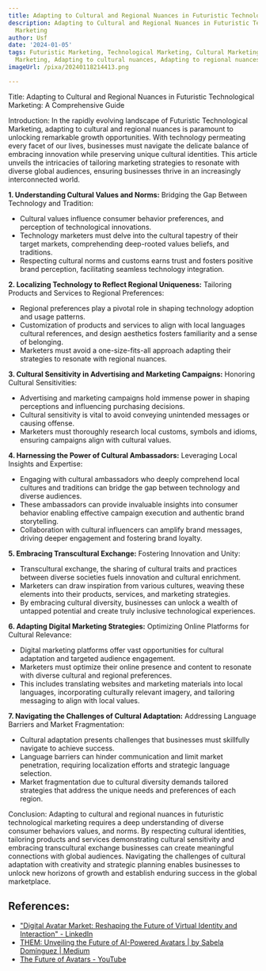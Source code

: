 ```yaml
---
title: Adapting to Cultural and Regional Nuances in Futuristic Technological Marketing
description: Adapting to Cultural and Regional Nuances in Futuristic Technological
  Marketing
author: Usf
date: '2024-01-05'
tags: Futuristic Marketing, Technological Marketing, Cultural Marketing, Regional
  Marketing, Adapting to cultural nuances, Adapting to regional nuances
imageUrl: /pixa/20240118214413.png

---
```

Title: Adapting to Cultural  and Regional Nuances in Futuristic Technological Marketing: A Comprehensive Guide

Introduction:
In the rapidly evolving landscape of Futuristic Technological Marketing, adapting to cultural and regional  nuances is  paramount to unlocking remarkable growth opportunities. With technology permeating every facet of  our lives, businesses must navigate the  delicate balance of  embracing innovation while preserving unique cultural identities. This article unveils the intricacies of tailoring marketing strategies to resonate with diverse global audiences, ensuring  businesses thrive in an increasingly interconnected  world.

**1. Understanding Cultural Values and Norms:**
Bridging the Gap Between Technology  and Tradition:
- Cultural values influence consumer behavior  preferences, and perception of technological innovations.
-  Technology marketers must delve into the cultural tapestry of their target markets,  comprehending deep-rooted values beliefs,  and traditions.
- Respecting  cultural norms and customs earns trust and fosters positive  brand perception, facilitating seamless technology integration.

**2. Localizing Technology to Reflect Regional Uniqueness:**
Tailoring Products and Services to Regional Preferences:
- Regional preferences play a pivotal role in shaping technology adoption and usage patterns.
- Customization of products and  services to align with local languages cultural references, and design aesthetics fosters familiarity and a  sense of belonging.
-  Marketers must avoid a one-size-fits-all approach adapting their strategies to  resonate with regional nuances.

**3. Cultural Sensitivity in  Advertising and Marketing Campaigns:**
Honoring Cultural Sensitivities:
- Advertising and marketing campaigns hold immense power  in shaping  perceptions and influencing purchasing decisions.
- Cultural sensitivity is vital  to avoid conveying unintended messages or  causing offense.
- Marketers must thoroughly research  local customs, symbols and idioms,  ensuring  campaigns align with cultural values.

**4. Harnessing the Power of Cultural Ambassadors:**
Leveraging Local Insights and Expertise:
- Engaging with cultural  ambassadors who deeply comprehend local cultures and traditions can bridge the gap between technology and diverse audiences.
- These  ambassadors  can provide invaluable insights into consumer behavior enabling effective campaign execution  and authentic brand storytelling.
- Collaboration with cultural influencers can amplify brand messages, driving deeper engagement and fostering  brand loyalty.

**5. Embracing Transcultural Exchange:**
Fostering Innovation and Unity:
- Transcultural exchange, the sharing of cultural traits and practices between diverse societies fuels innovation and cultural enrichment.
- Marketers  can draw inspiration  from various cultures, weaving these elements into their products, services, and marketing strategies.
- By embracing cultural diversity, businesses can  unlock a wealth of untapped potential and create  truly inclusive technological experiences.

**6. Adapting Digital Marketing Strategies:**
Optimizing  Online Platforms for Cultural Relevance:
- Digital marketing platforms offer vast opportunities for cultural adaptation and targeted audience engagement.
- Marketers must optimize their online presence and content  to  resonate with diverse cultural and regional preferences.
- This includes translating websites and marketing materials into local languages, incorporating culturally relevant imagery, and tailoring  messaging to align with local  values.

**7. Navigating the Challenges of Cultural Adaptation:**
Addressing Language Barriers and Market Fragmentation:
- Cultural adaptation presents challenges that businesses must skillfully navigate  to achieve success.
- Language barriers can hinder communication and limit market penetration, requiring localization efforts  and  strategic language selection.
- Market fragmentation due to cultural diversity demands tailored strategies that address the unique needs and preferences of each  region.

Conclusion:
Adapting to cultural and regional nuances in futuristic technological marketing  requires a deep understanding of diverse consumer  behaviors values, and norms. By respecting cultural identities, tailoring products and services demonstrating cultural sensitivity and embracing transcultural exchange businesses  can create  meaningful connections with  global audiences.  Navigating  the challenges of cultural adaptation with creativity and strategic planning enables businesses to unlock new horizons of  growth and  establish enduring  success in the global marketplace.

## References:
- ["Digital Avatar Market: Reshaping the Future of Virtual Identity and Interaction" - LinkedIn](https://www.linkedin.com/pulse/digital-avatar-market-reshaping-future-virtual-identity-interaction)
- [THEM: Unveiling the Future of AI-Powered Avatars | by Sabela Domínguez | Medium](https://medium.com/@sabela.domper/them-unveiling-the-future-of-ai-powered-avatars-27811fe8a346)
- [The Future of Avatars - YouTube](https://youtube.com/watch?v=6z-lkNrnJXE)
